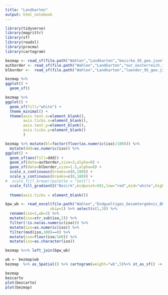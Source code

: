 ```yaml
---
title: "Landkarten"
output: html_notebook
---
```



```r
library(tidyverse)
library(magrittr)
library(sf)
library(readxl)
library(pracma)
library(cartogram)
```

```r
bezmap <- read_sf(file.path("Wahlen","Landkarten","bezirke_95_geo.json"))
autborder <- read_sf(file.path("Wahlen","Landkarten","nur_oesterreich.json"))
blborder <-  read_sf(file.path("Wahlen","Landkarten","laender_95_geo.json"))
```

```r
bezmap %>% 
ggplot() + 
  geom_sf() 
```
```r
bezmap %>% 
ggplot() + 
  geom_sf(fill="white") +
  theme_minimal() +
  theme(axis.text.x=element_blank(),
        axis.ticks.x=element_blank(),
        axis.text.y=element_blank(),
        axis.ticks.y=element_blank()
        )
```


```r
bezmap %>% mutate(bl=factor(floor(as.numeric(iso)/100))) %>%
  mutate(ddd=as.numeric(iso)) %>%
ggplot() + 
  geom_sf(aes(fill=ddd)) +
  geom_sf(data=autborder,size=3,alpha=0) +
  geom_sf(data=blborder,size=1.5,alpha=0) +
  scale_x_continuous(breaks=c(0,180)) +
  scale_y_continuous(breaks=c(0,180)) +
#  scale_fill_brewer(palette = "Set1") +
  scale_fill_gradient2("Bezirk",midpoint=501,low="red",mid="white",high="blue") +
  
  theme(axis.ticks = element_blank())
```

```r
bpw_wb <- read_excel(file.path("Wahlen","Endgueltiges_Gesamtergebnis_BPW16_2WG_WH.xlsx"),
                    skip=1) %>% select(c(1,3)) %>%
  rename(iso=1,wb=2) %>%
  mutate(iso=str_sub(iso,2)) %>%
  filter(!is.na(as.numeric(iso))) %>%
  mutate(iso=as.numeric(iso)) %>%
  filter(mod(iso,100)==0) %>%
  mutate(iso=floor(iso/100)) %>%
  mutate(iso=as.character(iso))
```


```r
bezmap %<>% left_join(bpw_wb)
```
```r
wb <- bezmap$wb
bezmap  %>% as_Spatial() %>% cartogram(weight="wb",5)%>% st_as_sf() -> bezcarto
```
```r
bezmap
bezcarto
plot(bezcarto)
plot(bezmap)
```

